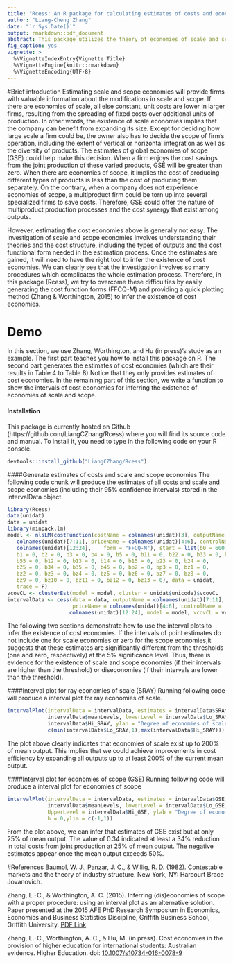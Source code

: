 ```yaml
---
title: "Rcess: An R package for calculating estimates of costs and economies of scale and scope"
author: "Liang-Cheng Zhang"
date: "`r Sys.Date()`"
output: rmarkdown::pdf_document
abstract: This package utilizes the theory of economies of scale and scope (developed by Baumol, Panzar, & Willig (1982)) to generate the estimates of average output costs, economies of scale, and economies of scope for different types of multi-output production industries. So far, this package can reproduce the estimates using FFCQ-M cost function (see Zhang, Worthington, and Hu (in press) for details). This package also offers a quick plotting method (Zhang & Worthington, 2015) to infer the existence of economies of scale and scope. A quick demonstration is also shown.
fig_caption: yes
vignette: >
  %\VignetteIndexEntry{Vignette Title}
  %\VignetteEngine{knitr::rmarkdown}
  %\VignetteEncoding{UTF-8}
---
```


#Brief introduction
Estimating scale and scope economies will provide firms with valuable information about the modifications in scale and scope. If there are economies of scale, all else constant, unit costs are lower in larger firms, resulting from the spreading of fixed costs over additional units of production. In other words, the existence of scale economies implies that the company can benefit from expanding its size. Except for deciding how large scale a firm could be, the owner also has to decide the scope of firm’s operation, including the extent of vertical or horizontal integration as well as the diversity of products. The estimates of global economies of scope (GSE) could help make this decision. When a firm enjoys the cost savings from the joint production of these varied products, GSE will be greater than zero. When there are economies of scope, it implies the cost of producing different types of products is less than the cost of  producing  them separately. On the contrary, when a company does not experience economies of scope, a multiproduct firm could be torn up into several specialized firms to save costs. Therefore, GSE could offer the nature of multiproduct production processes and the cost synergy that exist among outputs. 

However, estimating the cost economies above is generally not easy. The investigation of scale and scope economies involves understanding their theories and the cost structure, including the types of outputs and the cost functional form needed in the estimation process. Once the estimates are gained, it will need to have the right tool to infer the existence of cost economies. We can clearly see that the investigation involves so many procedures which complicates the whole estimation process. Therefore, in this package (Rcess), we try to overcome these difficulties by easily generating the cost function forms (FFCQ-M) and providing a quick plotting method (Zhang & Worthington, 2015) to infer the existence of cost economies.

\newpage
# Demo
In this section, we use Zhang, Worthington, and Hu (in press)'s study as an example. The first part teaches you how to install this package on R. The second part generates the estimates of cost economies (which are their results in Table 4 to Table 8) Notice that they only provides estimates of cost economies. In the remaining part of this section, we write a function to show the intervals of cost economies for inferring the existence of economies  of  scale  and  scope.

#### Installation
This package is currently hosted on Github (https://github.com/LiangCZhang/Rcess) where you will find its source code and manual. To install it, you need to type in the following code on your R console. 
```r
devtools::install_github("LiangCZhang/Rcess")
```


####Generate estimates of costs and scale and scope economies
The following code chunk will produce the estimates of all costs and scale and scope economies (including their 95% confidence intervals) stored in the intervalData object. 
```r
library(Rcess)
data(unidat)
data = unidat
library(minpack.lm)
model <- nlsLM(costFunction(costName = colnames(unidat)[3], outputName = 
   colnames(unidat)[7:11], priceName = colnames(unidat)[4:6], controlName = 
   colnames(unidat)[12:24],    form = "FFCQ-M"), start = list(b0 = 600, 
   b1 = 0, b2 = 0, b3 = 0, b4 = 0, b5 = 0, b11 = 0, b22 = 0, b33 = 0, b44 = 0,
   b55 = 0, b12 = 0, b13 = 0, b14 = 0, b15 = 0, b23 = 0, b24 = 0,
   b25 = 0, b34 = 0, b35 = 0, b45 = 0, bp2 = 0, bp3 = 0, bz1 = 0,
   bz2 = 0, bz3 = 0, bz4 = 0, bz5 = 0, bz6 = 0, bz7 = 0, bz8 = 0,
   bz9 = 0, bz10 = 0, bz11 = 0, bz12 = 0, bz13 = 0), data = unidat,
   trace = F)
vcovCL <- clusterEst(model = model, cluster = unidat$unicode)$vcovCL
intervalData <- cess(data = data, outputName = colnames(unidat)[7:11], 
                     priceName = colnames(unidat)[4:6], controlName = 
                    colnames(unidat)[12:24], model = model, vcovCL = vcovCL)
```

The following two sections demonstrate how to use the interval plots to infer the existence of cost economies. If the intervals of point estimates do not include one for scale economies or zero for the scope economies,it suggests that these estimates are significantly different from the thresholds (one and zero,
respectively) at the 5% significance level. Thus, there is evidence for the existence of scale
and scope economies (if their intervals are higher than the threshold) or diseconomies (if their
intervals are lower than the threshold).

####Interval plot for ray economies of scale (SRAY)
Running following code will produce a interval plot for ray economies of scale. 
```r
intervalPlot(intervalData = intervalData, estimates = intervalData$SRAY, meanLevels =
             intervalData$meanLevels, lowerLevel = intervalData$Lo_SRAY,UpperLevel = 
             intervalData$Hi_SRAY, ylab = "Degree of economies of scale", h = 1,ylim =  
             c(min(intervalData$Lo_SRAY,1),max(intervalData$Hi_SRAY)))
```
The plot above clearly indicates that economies of scale exist up to 200% of mean output. This implies that we could achieve improvements in cost efficiency by expanding all outputs up to at least 200% of the
current mean output. 

####Interval plot for economies of scope (GSE)
Running following code will produce a interval plot for economies of scope 
```r

intervalPlot(intervalData = intervalData, estimates = intervalData$GSE, meanLevels = 
             intervalData$meanLevels, lowerLevel = intervalData$Lo_GSE,
             UpperLevel = intervalData$Hi_GSE, ylab = "Degree of economies of scope",
             h = 0,ylim = c(-1,1))
```
From the plot above, we can infer that estimates of GSE exist but at only 25% of mean output. The value of 0.34 indicated at least a 34% reduction in total costs from joint production at 25% of mean output. The negative estimates appear once the mean output exceeds 50%. 

#References
Baumol, W. J., Panzar, J. C., & Willig, R. D. (1982). Contestable markets and the theory of industry structure. New York, NY: Harcourt Brace Jovanovich.

Zhang, L.-C., & Worthington, A. C. (2015). Inferring (dis)economies of scope with a proper procedure: using an interval plot as an alternative solution. Paper presented at the 2015 AFE PhD Research Symposium in Economics, Economics and Business Statistics Discipline, Griffith Business School, Griffith University. [PDF Link](https://www.researchgate.net/publication/279849568_Inferring_diseconomies_of_scope_with_a_proper_procedure_Using_an_interval_plot_as_an_alternative_solution)

Zhang, L.-C., Worthington, A. C., & Hu, M. (in press). Cost economies in the provision of higher education for international students: Australian evidence. Higher Education. doi: [10.1007/s10734-016-0078-9](http://link.springer.com/article/10.1007/s10734-016-0078-9)

